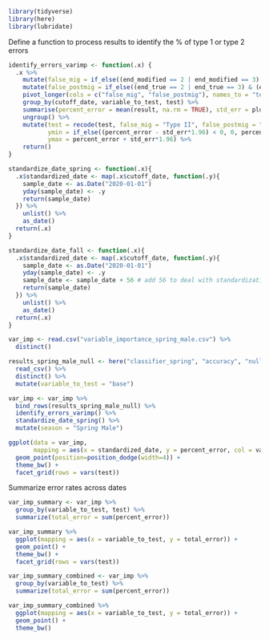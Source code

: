 
```r
library(tidyverse)
library(here)
library(lubridate)
```

Define a function to process results to identify the % of type 1 or type 2 errors
```r
identify_errors_varimp <- function(.x) {
  .x %>% 
    mutate(false_mig = if_else((end_modified == 2 | end_modified == 3) & (end_true == 4 | end_true == 5), 1, 0)) %>% 
    mutate(false_postmig = if_else((end_true == 2 | end_true == 3) & (end_modified == 4 | end_modified == 5), 1, 0)) %>% 
    pivot_longer(cols = c("false_mig", "false_postmig"), names_to = "test", values_to = "result") %>% 
    group_by(cutoff_date, variable_to_test, test) %>% 
    summarise(percent_error = mean(result, na.rm = TRUE), std_err = plotrix::std.error(result)) %>% 
    ungroup() %>% 
    mutate(test = recode(test, false_mig = "Type II", false_postmig = "Type I"),
           ymin = if_else((percent_error - std_err*1.96) < 0, 0, percent_error - std_err*1.96),
           ymax = percent_error + std_err*1.96) %>% 
    return()
}

standardize_date_spring <- function(.x){
  .x$standardized_date <- map(.x$cutoff_date, function(.y){
    sample_date <- as.Date("2020-01-01")
    yday(sample_date) <- .y
    return(sample_date)
  }) %>% 
    unlist() %>% 
    as_date()
  return(.x)
}

standardize_date_fall <- function(.x){ 
  .x$standardized_date <- map(.x$cutoff_date, function(.y){
    sample_date <- as.Date("2020-01-01")
    yday(sample_date) <- .y
    sample_date <- sample_date + 56 # add 56 to deal with standardization in prep_data (days_subtract)
    return(sample_date)
  }) %>% 
    unlist() %>% 
    as_date()
  return(.x)
}
```

```r
var_imp <- read.csv("variable_importance_spring_male.csv") %>% 
  distinct()

results_spring_male_null <- here("classifier_spring", "accuracy", "null_male", "accuracy_results_male_null.csv") %>% 
  read_csv() %>% 
  distinct() %>%
  mutate(variable_to_test = "base")

var_imp <- var_imp %>% 
  bind_rows(results_spring_male_null) %>% 
  identify_errors_varimp() %>% 
  standardize_date_spring() %>% 
  mutate(season = "Spring Male")
```

```r
ggplot(data = var_imp,
       mapping = aes(x = standardized_date, y = percent_error, col = variable_to_test)) +
  geom_point(position=position_dodge(width=4)) +
  theme_bw() +
  facet_grid(rows = vars(test))

```

Summarize error rates across dates
```r
var_imp_summary <- var_imp %>% 
  group_by(variable_to_test, test) %>% 
  summarize(total_error = sum(percent_error))

var_imp_summary %>% 
  ggplot(mapping = aes(x = variable_to_test, y = total_error)) +
  geom_point() +
  theme_bw() +
  facet_grid(rows = vars(test))
```

```r
var_imp_summary_combined <- var_imp %>% 
  group_by(variable_to_test) %>% 
  summarize(total_error = sum(percent_error))

var_imp_summary_combined %>% 
  ggplot(mapping = aes(x = variable_to_test, y = total_error)) +
  geom_point() +
  theme_bw()
```